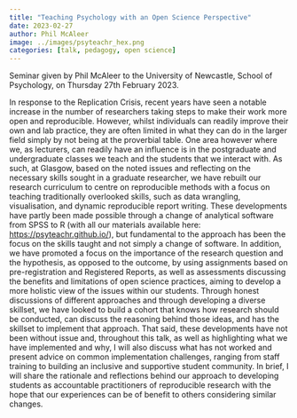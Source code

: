 ```yaml
---
title: "Teaching Psychology with an Open Science Perspective"
date: 2023-02-27
author: Phil McAleer
image: ../images/psyteachr_hex.png
categories: [talk, pedagogy, open science]
---
```


Seminar given by Phil McAleer to the University of Newcastle, School of Psychology, on Thursday 27th February 2023.

In response to the Replication Crisis, recent years have seen a notable increase in the number of researchers taking steps to make their work more open and reproducible. However, whilst individuals can readily improve their own and lab practice, they are often limited in what they can do in the larger field simply by not being at the proverbial table. One area however where we, as lecturers, can readily have an influence is in the postgraduate and undergraduate classes we teach and the students that we interact with. As such, at Glasgow, based on the noted issues and reflecting on the necessary skills sought in a graduate researcher, we have rebuilt our research curriculum to centre on reproducible methods with a focus on teaching traditionally overlooked skills, such as data wrangling, visualisation, and dynamic reproducible report writing. These developments have partly been made possible through a change of analytical software from SPSS to R (with all our materials available here: <https://psyteachr.github.io/>), but fundamental to the approach has been the focus on the skills taught and not simply a change of software. In addition, we have promoted a focus on the importance of the research question and the hypothesis, as opposed to the outcome, by using assignments based on pre-registration and Registered Reports, as well as assessments discussing the benefits and limitations of open science practices, aiming to develop a more holistic view of the issues within our students. Through honest discussions of different approaches and through developing a diverse skillset, we have looked to build a cohort that knows how research should be conducted, can discuss the reasoning behind those ideas, and has the skillset to implement that approach. That said, these developments have not been without issue and, throughout this talk, as well as highlighting what we have implemented and why, I will also discuss what has not worked and present advice on common implementation challenges, ranging from staff training to building an inclusive and supportive student community. In brief, I will share the rationale and reflections behind our approach to developing students as accountable practitioners of reproducible research with the hope that our experiences can be of benefit to others considering similar changes. 

